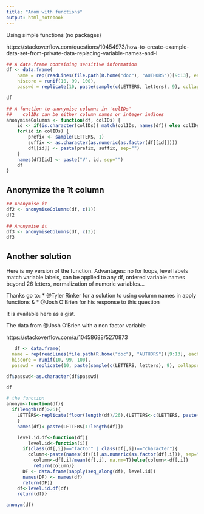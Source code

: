 ```yaml
---
title: "Anom with functions"
output: html_notebook
---
```


Using simple functions (no packages)

https://stackoverflow.com/questions/10454973/how-to-create-example-data-set-from-private-data-replacing-variable-names-and-l


```r
## A data.frame containing sensitive information
df <- data.frame(
    name = rep(readLines(file.path(R.home("doc"), "AUTHORS"))[9:13], each=2),
    hiscore = runif(10, 99, 100),
    passwd = replicate(10, paste(sample(c(LETTERS, letters), 9), collapse="")))

df
```

```r
## A function to anonymise columns in 'colIDs' 
##    colIDs can be either column names or integer indices
anonymiseColumns <- function(df, colIDs) {
    id <- if(is.character(colIDs)) match(colIDs, names(df)) else colIDs
    for(id in colIDs) {
        prefix <- sample(LETTERS, 1)
        suffix <- as.character(as.numeric(as.factor(df[[id]])))
        df[[id]] <- paste(prefix, suffix, sep="")
    }
    names(df)[id] <- paste("V", id, sep="")
    df
}
```


## Anonymize the 1t column

```r
## Anonymise it
df2 <- anonymiseColumns(df, c(1))
df2
```

```r
## Anonymise it
df3 <- anonymiseColumns(df, c(3))
df3
```





## Another solution
Here is my version of the function. Advantages: no for loops, level labels match variable labels, can be applied to any df, ordered variable names beyond 26 letters, normalization of numeric variables...

Thanks go to:
*  @Tyler Rinker for a solution to using column names in apply functions &
*  @Josh O'Brien for his response to this question

It is available here as a gist.

The data from @Josh O'Brien with a non factor variable

https://stackoverflow.com/a/10458688/5270873


```r
   df <- data.frame(
  name = rep(readLines(file.path(R.home("doc"), "AUTHORS"))[9:13], each=2),
  hiscore = runif(10, 99, 100),
  passwd = replicate(10, paste(sample(c(LETTERS, letters), 9), collapse="")))

df$passwd<-as.character(df$passwd)

df
```

```r
# the function
anonym<-function(df){
  if(length(df)>26){
    LETTERS<-replicate(floor(length(df)/26),{LETTERS<-c(LETTERS, paste(LETTERS, LETTERS, sep=""))})
    }
    names(df)<-paste(LETTERS[1:length(df)])

    level.id.df<-function(df){
        level.id<-function(i){
      if(class(df[,i])=="factor" | class(df[,i])=="character"){
        column<-paste(names(df)[i],as.numeric(as.factor(df[,i])), sep=".")}else if(is.numeric(df[,i])){
          column<-df[,i]/mean(df[,i], na.rm=T)}else{column<-df[,i]}
          return(column)}
      DF <- data.frame(sapply(seq_along(df), level.id))
      names(DF) <- names(df)
      return(DF)}
    df<-level.id.df(df)
    return(df)}

anonym(df)
```

